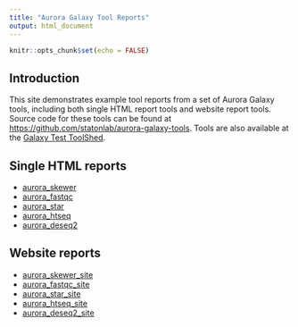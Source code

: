 ```yaml
---
title: "Aurora Galaxy Tool Reports"
output: html_document
---
```


```r
knitr::opts_chunk$set(echo = FALSE)
```

## Introduction

This site demonstrates example tool reports from a set of Aurora Galaxy tools, including 
both single HTML report tools and website report tools. Source code for these tools can be
found at [https://github.com/statonlab/aurora-galaxy-tools](https://github.com/statonlab/aurora-galaxy-tools). 
Tools are also available at the [Galaxy Test ToolShed](https://testtoolshed.g2.bx.psu.edu/).

## Single HTML reports

* [aurora_skewer](aurora_skewer/rmarkdown_report.html)
* [aurora_fastqc](aurora_fastqc/rmarkdown_report.html)
* [aurora_star](aurora_star/rmarkdown_report.html)
* [aurora_htseq](aurora_htseq/rmarkdown_report.html)
* [aurora_deseq2](aurora_deseq2/rmarkdown_report.html)

## Website reports

* [aurora_skewer_site](aurora_skewer_site/index.html)
* [aurora_fastqc_site](aurora_fastqc_site/index.html)
* [aurora_star_site](aurora_star_site/index.html)
* [aurora_htseq_site](aurora_htseq_site/index.html)
* [aurora_deseq2_site](aurora_deseq2_site/index.html)

